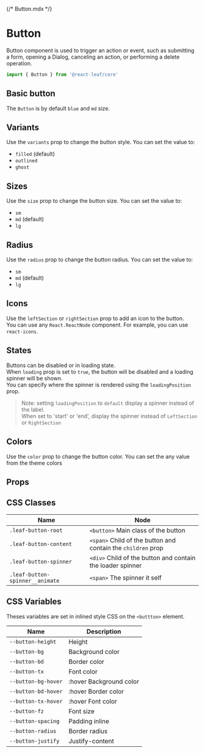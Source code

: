 {/* Button.mdx */}


<Meta of={ButtonStories} />

# Button

Button component is used to trigger an action or event, such as submitting a form, opening a Dialog, canceling an action, or performing a delete operation.

```ts
import { Button } from '@react-leaf/core'
```

## Basic button

The `Button` is by default `blue` and `md` size.

<Canvas of={ButtonStories.Default} sourceState="shown" />

## Variants

Use the `variants` prop to change the button style. You can set the value to:

- `filled` (default)
- `outlined`
- `ghost`

<Canvas of={ButtonStories.Variants} />

## Sizes

Use the `size` prop to change the button size. You can set the value to:

- `sm`
- `md` (default)
- `lg`

<Canvas of={ButtonStories.Sizes} />

## Radius

Use the `radius` prop to change the button radius. You can set the value to:

- `sm`
- `md` (default)
- `lg`

<Canvas of={ButtonStories.Radius} />

## Icons

Use the `leftSection` or `rightSection` prop to add an icon to the button.\
You can use any `React.ReactNode` component. For example, you can use `react-icons`.

<Canvas of={ButtonStories.Icons} />

## States

Buttons can be disabled or in loading state.\
When `loading` prop is set to `true`, the button will be disabled and a loading spinner will be shown.\
You can specify where the spinner is rendered using the `loadingPosition` prop.

> Note: setting `loadingPosition` to `default` display a spinner instead of the label.\
> When set to 'start' or 'end', display the spinner instead of `LeftSection` or `RightSection`

<Canvas of={ButtonStories.States} />

## Colors

Use the `color` prop to change the button color. You can set the any value from the theme colors

<Canvas of={ButtonStories.Colors} />

## Props

<ArgTypes of={ButtonStories} />

## CSS Classes

| Name                            | Node                                                         |
| ------------------------------- | ------------------------------------------------------------ |
| `.leaf-button-root`             | `<button>` Main class of the button                          |
| `.leaf-button-content`          | `<span>` Child of the button and contain the `children` prop |
| `.leaf-button-spinner`          | `<div>` Child of the button and contain the loader spinner   |
| `.leaf-button-spinner__animate` | `<span>` The spinner it self                                 |

## CSS Variables

Theses variables are set in inlined style CSS on the `<buttton>` element.

| Name                | Description             |
| ------------------- | ----------------------- |
| `--button-height  ` | Height                  |
| `--button-bg      ` | Background color        |
| `--button-bd      ` | Border color            |
| `--button-tx      ` | Font color              |
| `--button-bg-hover` | :hover Background color |
| `--button-bd-hover` | :hover Border color     |
| `--button-tx-hover` | :hover Font color       |
| `--button-fz`       | Font size               |
| `--button-spacing`  | Padding inline          |
| `--button-radius`   | Border radius           |
| `--button-justify`  | Justify-content         |
